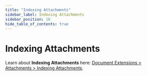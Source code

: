 ```yaml
---
title: "Indexing Attachments"
sidebar_label: Indexing Attachments
sidebar_position: 16
hide_table_of_contents: true
---
```



# Indexing Attachments
<Admonition type="info" title="Info">

Learn about __Indexing Attachments__ here: [Document Extensions &gt; Attachments &gt; Indexing Attachments](../document-extensions/attachments/indexing.mdx).

</Admonition>

